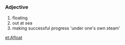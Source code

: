=={{en}}==
===Adjective===
# floating
# out at sea
# making successful progress 'under one's own steam'

[[et:Afloat]]